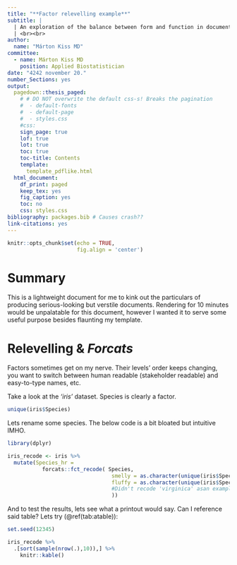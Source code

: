 ```yaml
---
title: "**Factor relevelling example**"
subtitle: |
  | An exploration of the balance between form and function in documentation, with a special focus on factor management in R and stakeholder-friendly data presentation.
  | <br><br>
author: 
  name: "Márton Kiss MD"
committee:
  - name: Márton Kiss MD
    position: Applied Biostatistician
date: "4242 november 20."
number_Sections: yes
output:
  pagedown::thesis_paged: 
    # # DO NOT overwrite the default css-s! Breaks the pagination
    #  - default-fonts
    #  - default-page
    #  - styles.css
    #css:
    sign_page: true
    lof: true
    lot: true
    toc: true
    toc-title: Contents
    template:
      template_pdflike.html
  html_document:
    df_print: paged
    keep_tex: yes
    fig_caption: yes
    toc: no
    css: styles.css
bibliography: packages.bib # Causes crash??
link-citations: yes
---
```


```r
knitr::opts_chunk$set(echo = TRUE,
                      fig.align = 'center')
```

# Summary {.chapter}

This is a lightweight document for me to kink out the particulars of producing serious-looking but verstile documents. Rendering for 10 minutes would be unpalatable for this document, however I wanted it to serve some useful purpose besides flaunting my template.


# Relevelling & *Forcats* {.chapter}

Factors sometimes get on my nerve. Their levels' order keeps changing, you want to switch between human readable (stakeholder readable) and easy-to-type names, etc.

Take a look at the *'iris'* dataset. Species is clearly a factor.

```r

unique(iris$Species)

```

Lets rename some species. The below code is a bit bloated but intuitive IMHO.

```r
library(dplyr)

iris_recode <- iris %>%
  mutate(Species_hr = 
           forcats::fct_recode( Species, 
                                 smelly = as.character(unique(iris$Species)[1]),
                                 fluffy = as.character(unique(iris$Species)[2])
                                 #Didn't recode 'virginica' asan example
                                 ))
```

And to test the results, lets see what a printout would say. Can I reference said table? Lets try (\@ref(tab:atable)):

```r

set.seed(12345)

iris_recode %>%
  .[sort(sample(nrow(.),10)),] %>% 
    knitr::kable()

```

